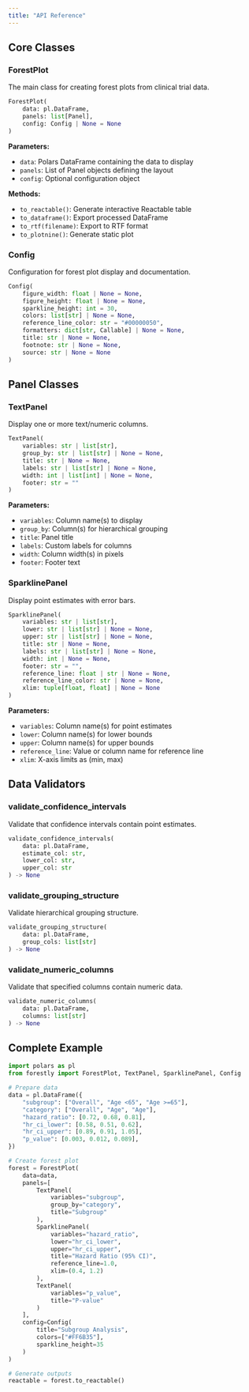 ```yaml
---
title: "API Reference"
---
```


## Core Classes

### ForestPlot

The main class for creating forest plots from clinical trial data.

```python
ForestPlot(
    data: pl.DataFrame,
    panels: list[Panel],
    config: Config | None = None
)
```

**Parameters:**

- `data`: Polars DataFrame containing the data to display
- `panels`: List of Panel objects defining the layout
- `config`: Optional configuration object

**Methods:**

- `to_reactable()`: Generate interactive Reactable table
- `to_dataframe()`: Export processed DataFrame
- `to_rtf(filename)`: Export to RTF format
- `to_plotnine()`: Generate static plot

### Config

Configuration for forest plot display and documentation.

```python
Config(
    figure_width: float | None = None,
    figure_height: float | None = None,
    sparkline_height: int = 30,
    colors: list[str] | None = None,
    reference_line_color: str = "#00000050",
    formatters: dict[str, Callable] | None = None,
    title: str | None = None,
    footnote: str | None = None,
    source: str | None = None
)
```

## Panel Classes

### TextPanel

Display one or more text/numeric columns.

```python
TextPanel(
    variables: str | list[str],
    group_by: str | list[str] | None = None,
    title: str | None = None,
    labels: str | list[str] | None = None,
    width: int | list[int] | None = None,
    footer: str = ""
)
```

**Parameters:**

- `variables`: Column name(s) to display
- `group_by`: Column(s) for hierarchical grouping
- `title`: Panel title
- `labels`: Custom labels for columns
- `width`: Column width(s) in pixels
- `footer`: Footer text

### SparklinePanel

Display point estimates with error bars.

```python
SparklinePanel(
    variables: str | list[str],
    lower: str | list[str] | None = None,
    upper: str | list[str] | None = None,
    title: str | None = None,
    labels: str | list[str] | None = None,
    width: int | None = None,
    footer: str = "",
    reference_line: float | str | None = None,
    reference_line_color: str | None = None,
    xlim: tuple[float, float] | None = None
)
```

**Parameters:**

- `variables`: Column name(s) for point estimates
- `lower`: Column name(s) for lower bounds
- `upper`: Column name(s) for upper bounds
- `reference_line`: Value or column name for reference line
- `xlim`: X-axis limits as (min, max)

## Data Validators

### validate_confidence_intervals

Validate that confidence intervals contain point estimates.

```python
validate_confidence_intervals(
    data: pl.DataFrame,
    estimate_col: str,
    lower_col: str,
    upper_col: str
) -> None
```

### validate_grouping_structure

Validate hierarchical grouping structure.

```python
validate_grouping_structure(
    data: pl.DataFrame,
    group_cols: list[str]
) -> None
```

### validate_numeric_columns

Validate that specified columns contain numeric data.

```python
validate_numeric_columns(
    data: pl.DataFrame,
    columns: list[str]
) -> None
```

## Complete Example

```python
import polars as pl
from forestly import ForestPlot, TextPanel, SparklinePanel, Config

# Prepare data
data = pl.DataFrame({
    "subgroup": ["Overall", "Age <65", "Age >=65"],
    "category": ["Overall", "Age", "Age"],
    "hazard_ratio": [0.72, 0.68, 0.81],
    "hr_ci_lower": [0.58, 0.51, 0.62],
    "hr_ci_upper": [0.89, 0.91, 1.05],
    "p_value": [0.003, 0.012, 0.089],
})

# Create forest plot
forest = ForestPlot(
    data=data,
    panels=[
        TextPanel(
            variables="subgroup",
            group_by="category",
            title="Subgroup"
        ),
        SparklinePanel(
            variables="hazard_ratio",
            lower="hr_ci_lower",
            upper="hr_ci_upper",
            title="Hazard Ratio (95% CI)",
            reference_line=1.0,
            xlim=(0.4, 1.2)
        ),
        TextPanel(
            variables="p_value",
            title="P-value"
        )
    ],
    config=Config(
        title="Subgroup Analysis",
        colors=["#FF6B35"],
        sparkline_height=35
    )
)

# Generate outputs
reactable = forest.to_reactable()
```